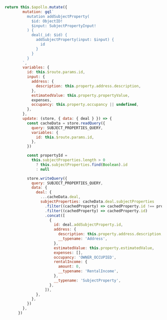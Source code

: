 
```js
return this.$apollo.mutate({
        mutation: gql`
          mutation addSubjectProperty(
            $id: ObjectID!
            $input: SubjectPropertyInput!
          ) {
            deal(_id: $id) {
              addSubjectProperty(input: $input) {
                id
              }
            }
          }
        `,
        variables: {
          id: this.$route.params.id,
          input: {
            address: {
              description: this.property.address.description,
            },
            estimatedValue: this.property.propertyValue,
            expenses,
            occupancy: this.property.occupancy || undefined,
          },
        },
        update: (store, { data: { deal } }) => {
          const cacheData = store.readQuery({
            query: SUBJECT_PROPERTIES_QUERY,
            variables: {
              id: this.$route.params.id,
            },
          })

          const propertyId =
            this.subjectProperties.length > 0
              ? this.subjectProperties.find(Boolean).id
              : null

          store.writeQuery({
            query: SUBJECT_PROPERTIES_QUERY,
            data: {
              deal: {
                ...cacheData.deal,
                subjectProperties: cacheData.deal.subjectProperties
                  .filter((cachedProperty) => cachedProperty.id !== propertyId)
                  .filter((cachedProperty) => cachedProperty.id)
                  .concat([
                    {
                      id: deal.addSubjectProperty.id,
                      address: {
                        description: this.property.address.description,
                        __typename: 'Address',
                      },
                      estimatedValue: this.property.estimatedValue,
                      expenses: [],
                      occupancy: 'OWNER_OCCUPIED',
                      rentalIncome: {
                        amount: 0,
                        __typename: 'RentalIncome',
                      },
                      __typename: 'SubjectProperty',
                    },
                  ]),
              },
            },
          })
        },
      })
```
